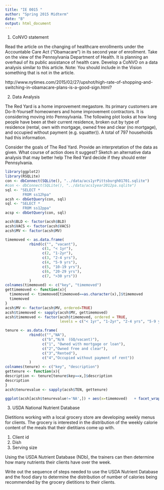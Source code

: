 ```yaml
---
title: "IE 0015 "
author: "Spring 2015 Midterm"
date: "B"
output: html_document
---
```



1.  CoNVO statement

Read the article on the changing of healthcare enrollments under the Accountable Care Act ("Obamacare") in its second year of enrollment. Take on the view of the Pennsylvania Department of Health. It is planning an overhaul of its public assistance of health care.
Develop a CoNVO on a data analysis similar to this article. Note: You should include in the Vision something that is not in the article.


http://www.nytimes.com/2015/02/27/upshot/high-rate-of-shopping-and-switching-in-obamacare-plans-is-a-good-sign.html?



2.  Data Analysis

The Red Yard is a home improvement megastore. Its primary customers are Do-It-Yourself homeowners and home improvement contractors.  It is considering moving into Pennsylvania.  The following plot looks at how long people have been at their current residence, broken out by type of residence (rental, own with mortgage, owned free and clear (no mortgage), and occupied without payment (e.g. squatter)). A total of 797 households had this information.

Consider the goals of The Red Yard.  Provide an interpretation of the data as given.  What course of action does it suggest? Sketch an alternative data analysis that may better help The Red Yard decide if they should enter Pennsylvania.



```r
library(ggplot2)
library(RSQLite)
con <- dbConnect(SQLite(), "../data/acs1yrPittsburgh01701.sqlite")
#con <- dbConnect(SQLite(), "../data/acs1year2012pa.sqlite")
sql <- "SELECT *      
        FROM ss12hpa"
acsh <- dbGetQuery(con, sql)
sql <- "SELECT *      
        FROM ss12ppa"
acsp <- dbGetQuery(con, sql)
```



```r
acsh$BLD <- factor(acsh$BLD)
acsh$VACS <- factor(acsh$VACS)
acsh$MV <- factor(acsh$MV)

timemoved <- as.data.frame(
           rbind(c("", "vacant"),
                 c(1, "< 1yr"),
                 c(2, "1-2yr"),
                 c(3, "2-4 yrs"),
                 c(4, "5-9 yrs"),
                 c(5, "10-19 yrs"),
                 c(6, "20-29 yrs"),
                 c(7, ">30 yrs"))
           )
colnames(timemoved) <- c("key", "timemoved")
gettimemoved <- function(x){
  timemoved <- timemoved[timemoved==as.character(x),]$timemoved
  timemoved
} 
acsh$MV <- factor(acsh$MV, ordered=TRUE)
acsh$timemoved <- sapply(acsh$MV, gettimemoved)
acsh$timemoved <- factor(acsh$timemoved, ordered = TRUE,
                         levels = c("< 1yr", "1-2yr", "2-4 yrs", "5-9 yrs", "10-19 yrs", "20-29 yrs", ">30 yrs"))

tenure <- as.data.frame(
           rbind(c("","NA"),
                 c("b","N/A  (GQ/vacant)"),
                 c("1", "Owned with mortgage or loan"),
                 c("2","Owned free and clear"),
                 c("3","Rented"),
                 c("4","Occupied without payment of rent"))
           )
colnames(tenure) <- c("key", "description")
gettenure <- function(x){
description <- tenure[tenure$key==x,]$description
description
}
acsh$tenurevalue <- sapply(acsh$TEN, gettenure)

ggplot(acsh[acsh$tenurevalue!='NA',]) + aes(x=timemoved)   + facet_wrap(~tenurevalue) + xlab("Time in current residence") + geom_histogram()
```




3.  USDA National Nutrient Database

Dietitions working with a local grocery store are developing weekly menus for clients. The grocery is interested in the distribution of the weekly calorie content of the meals that their dietitians come up with.

1.  Client id
2.  Dish
3.  Serving size

Using the USDA Nutrient Database (NDb), the trainers can then determine how many nutrients their clients have over the week.

Write out the sequence of steps needed to use the USDA Nutrient Database and the food diary to determine the distribution of number of calories being recommended by the grocery dietitions to their clients.
